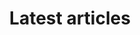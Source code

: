 ---
title: "Latest articles"
description: "Leatest articles published on Insights."
blocks:
  - name: "HEADER"
    title: "Latest Articles"
---